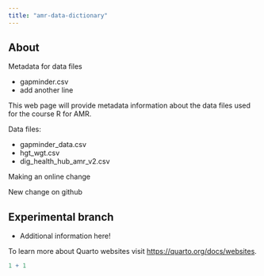 ```yaml
---
title: "amr-data-dictionary"
---
```


## About

Metadata for data files

-   gapminder.csv
-   add another line

This web page will provide metadata information about the data files used for the course R for AMR.

Data files:

-   gapminder_data.csv
-   hgt_wgt.csv
-   dig_health_hub_amr_v2.csv

Making an online change

New change on github

## Experimental branch

- Additional information here!

To learn more about Quarto websites visit <https://quarto.org/docs/websites>.

```r
1 + 1
```

